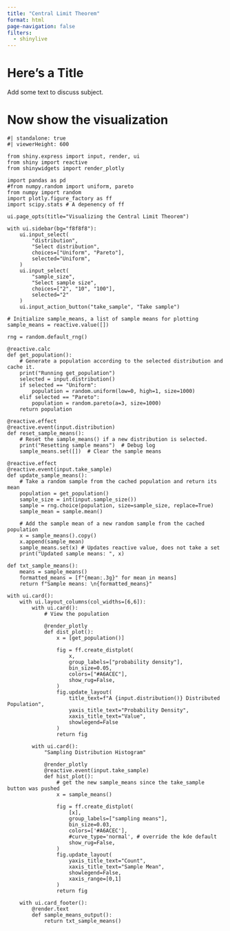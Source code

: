```yaml
---
title: "Central Limit Theorem"
format: html
page-navigation: false
filters: 
  - shinylive
---
```


# Here's a Title

Add some text to discuss subject.

# Now show the visualization

:::{.column-screen-inset-right}
```shinylive-python
#| standalone: true
#| viewerHeight: 600

from shiny.express import input, render, ui
from shiny import reactive
from shinywidgets import render_plotly

import pandas as pd
#from numpy.random import uniform, pareto
from numpy import random
import plotly.figure_factory as ff
import scipy.stats # A depenency of ff

ui.page_opts(title="Visualizing the Central Limit Theorem")

with ui.sidebar(bg="f8f8f8"):
    ui.input_select(
        "distribution",
        "Select distribution",
        choices=["Uniform", "Pareto"],
        selected="Uniform",
    )
    ui.input_select(
        "sample_size", 
        "Select sample size", 
        choices=["2", "10", "100"], 
        selected="2"
    )
    ui.input_action_button("take_sample", "Take sample")

# Initialize sample_means, a list of sample means for plotting
sample_means = reactive.value([])

rng = random.default_rng()

@reactive.calc
def get_population():
    # Generate a population according to the selected distribution and cache it.
    print("Running get_population")
    selected = input.distribution()
    if selected == "Uniform":
        population = random.uniform(low=0, high=1, size=1000)
    elif selected == "Pareto":
        population = random.pareto(a=3, size=1000)
    return population

@reactive.effect
@reactive.event(input.distribution)
def reset_sample_means():
    # Reset the sample_means() if a new distribution is selected.
    print("Resetting sample means")  # Debug log
    sample_means.set([])  # Clear the sample means

@reactive.effect
@reactive.event(input.take_sample)
def update_sample_means():
    # Take a random sample from the cached population and return its mean
    population = get_population()
    sample_size = int(input.sample_size())
    sample = rng.choice(population, size=sample_size, replace=True)
    sample_mean = sample.mean() 
    
    # Add the sample mean of a new random sample from the cached population
    x = sample_means().copy()
    x.append(sample_mean)
    sample_means.set(x) # Updates reactive value, does not take a set
    print("Updated sample means: ", x)
    
def txt_sample_means():
    means = sample_means()
    formatted_means = [f"{mean:.3g}" for mean in means]
    return f"Sample means: \n{formatted_means}"

with ui.card():
    with ui.layout_columns(col_widths=[6,6]):
        with ui.card():
            # View the population
    
            @render_plotly
            def dist_plot():
                x = [get_population()]
    
                fig = ff.create_distplot(
                    x,
                    group_labels=["probability density"],
                    bin_size=0.05,
                    colors=["#A6ACEC"],
                    show_rug=False,
                )
                fig.update_layout(
                    title_text=f"A {input.distribution()} Distributed Population",
                    yaxis_title_text="Probability Density",
                    xaxis_title_text="Value",
                    showlegend=False
                )
                return fig
    
        with ui.card():
            "Sampling Distribution Histogram"
    
            @render_plotly
            @reactive.event(input.take_sample)
            def hist_plot():
                # get the new sample_means since the take_sample button was pushed
                x = sample_means()
            
                fig = ff.create_distplot(
                    [x],
                    group_labels=["sampling means"],
                    bin_size=0.03,
                    colors=['#A6ACEC'],
                    #curve_type='normal', # override the kde default
                    show_rug=False,
                )
                fig.update_layout(
                    yaxis_title_text="Count",
                    xaxis_title_text="Sample Mean",
                    showlegend=False,
                    xaxis_range=[0,1]
                )
                return fig

    with ui.card_footer():
        @render.text
        def sample_means_output():
            return txt_sample_means()
```
:::